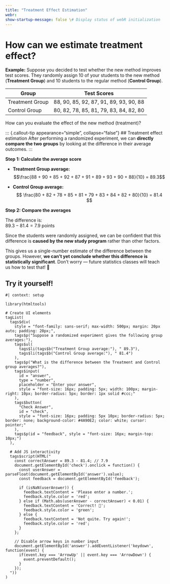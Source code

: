 ```yaml
---
title: "Treatment Effect Estimation"
webr:
show-startup-message: false \# Display status of webR initialization
---
```


# How can we estimate treatment effect?

**Example:** Suppose you decided to test whether the new method improves test scores. They randomly assign 10 of your students to the new method (**Treatment Group**) and 10 students to the regular method (**Control Group**).

| Group             | Test Scores                               |
|------------------|-------------------------------------------|
| Treatment Group   | 88, 90, 85, 92, 87, 91, 89, 93, 90, 88   |
| Control Group     | 80, 82, 78, 85, 81, 79, 83, 84, 82, 80   |

How can you evaluate the effect of the new method (treatment)?

::: {.callout-tip appearance="simple", collapse="false"}
## Treatment effect estimation
After performing a randomized experiment, we can **directly compare the two groups** by looking at the difference in their average outcomes.
:::

**Step 1: Calculate the average score**

- **Treatment Group average:**  
$$\frac{88 + 90 + 85 + 92 + 87 + 91 + 89 + 93 + 90 + 88}{10} = 89.3$$

- **Control Group average:**  
$$
\frac{80 + 82 + 78 + 85 + 81 + 79 + 83 + 84 + 82 + 80}{10} = 81.4
$$

**Step 2: Compare the averages**

The difference is:  
$89.3 - 81.4 = 7.9 \text{ points}$

Since the students were randomly assigned, we can be confident that this difference is **caused by the new study program** rather than other factors.


::: {.callout-warning appearance="simple"}
This gives us a single-number estimate of the difference between the groups. However, **we can’t yet conclude whether this difference is statistically significant**. Don’t worry — future statistics classes will teach us how to test that! 🙂
:::

## Try it yourself!

```webr-r
#| context: setup

library(htmltools)

# Create UI elements
tagList(
  tags$div(
    style = "font-family: sans-serif; max-width: 500px; margin: 20px auto; padding: 20px;",
    tags$p("Suppose a randomized experiment gives the following group averages:"),
    tags$ul(
      tags$li(tags$b("Treatment Group average:"), " 89.3"),
      tags$li(tags$b("Control Group average:"), " 81.4")
    ),
    tags$p("What is the difference between the Treatment and Control group averages?"),
    tags$input(
      id = "answer",
      type = "number",
      placeholder = "Enter your answer",
      style = "font-size: 16px; padding: 5px; width: 100px; margin-right: 10px; border-radius: 5px; border: 1px solid #ccc;"
    ),
    tags$button(
      "Check Answer",
      id = "check",
      style = "font-size: 16px; padding: 5px 10px; border-radius: 5px; border: none; background-color: #4A90E2; color: white; cursor: pointer;"
    ),
    tags$p(id = "feedback", style = "font-size: 16px; margin-top: 10px;")
  ),
  
  # Add JS interactivity
  tags$script(HTML("
    const correctAnswer = 89.3 - 81.4; // 7.9
    document.getElementById('check').onclick = function() {
      const userAnswer = parseFloat(document.getElementById('answer').value);
      const feedback = document.getElementById('feedback');
      
      if (isNaN(userAnswer)) {
        feedback.textContent = 'Please enter a number.';
        feedback.style.color = 'red';
      } else if (Math.abs(userAnswer - correctAnswer) < 0.01) {
        feedback.textContent = 'Correct! 🎉';
        feedback.style.color = 'green';
      } else {
        feedback.textContent = 'Not quite. Try again!';
        feedback.style.color = 'red';
      }
    };
    
    // Disable arrow keys in number input
    document.getElementById('answer').addEventListener('keydown', function(event) {
      if(event.key === 'ArrowUp' || event.key === 'ArrowDown') {
        event.preventDefault();
      }
    });
  "))
)


```

